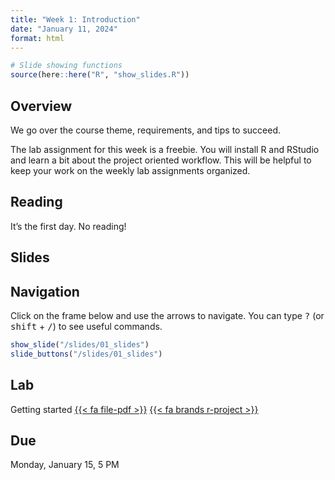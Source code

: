 ```yaml
---
title: "Week 1: Introduction"
date: "January 11, 2024"
format: html
---
```


```r
# Slide showing functions
source(here::here("R", "show_slides.R"))
```

## Overview

We go over the course theme, requirements, and tips to succeed.

The lab assignment for this week is a freebie. You will install R and RStudio and learn a bit about the project oriented workflow. This will be helpful to keep your work on the weekly lab assignments organized.

## Reading

It's the first day. No reading!

## Slides

::: {.callout-tip}
## Navigation

Click on the frame below and use the arrows to navigate. You can type <kbd class="text-info">?</kbd> (or <kbd class="text-info">shift</kbd> + <kbd class="text-info">/</kbd>) to see useful commands.
:::

```r
show_slide("/slides/01_slides")
slide_buttons("/slides/01_slides")
```


## Lab

Getting started [{{< fa file-pdf >}}](labs/01_lab.pdf) [{{< fa brands r-project >}}](https://github.com/gustavo-diaz/popw24/blob/main/docs/content/labs/01_lab.Rmd)

::: {.callout-warning}
## Due

Monday, January 15, 5 PM
:::